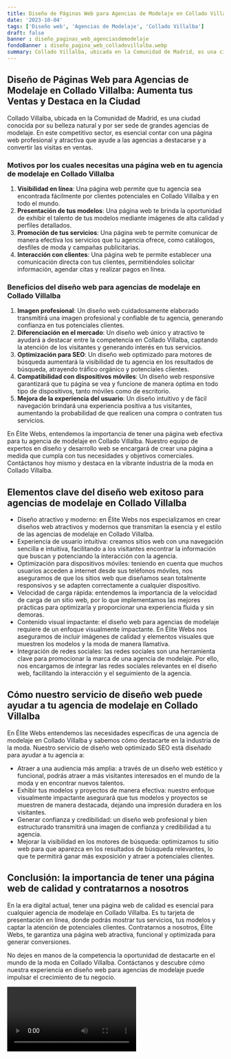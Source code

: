 ```yaml
---
title: Diseño de Páginas Web para Agencias de Modelaje en Collado Villalba
date: '2023-10-04'
tags: ['Diseño web', 'Agencias de Modelaje', 'Collado Villalba']
draft: false
banner : diseño_paginas_web_agenciasdemodelaje
fondoBanner : diseño_pagina_web_colladovillalba.webp
summary: Collado Villalba, ubicada en la Comunidad de Madrid, es una ciudad conocida por su belleza natural y por ser sede de grandes agencias de modelaje. En este competitivo sector, es esencial contar con una página web profesional y atractiva que ayude a las agencias a destacarse y a convertir las visitas en ventas.
---
```


## Diseño de Páginas Web para Agencias de Modelaje en Collado Villalba: Aumenta tus Ventas y Destaca en la Ciudad

Collado Villalba, ubicada en la Comunidad de Madrid, es una ciudad conocida por su belleza natural y por ser sede de grandes agencias de modelaje. En este competitivo sector, es esencial contar con una página web profesional y atractiva que ayude a las agencias a destacarse y a convertir las visitas en ventas.

### Motivos por los cuales necesitas una página web en tu agencia de modelaje en Collado Villalba

1. **Visibilidad en línea**: Una página web permite que tu agencia sea encontrada fácilmente por clientes potenciales en Collado Villalba y en todo el mundo.
2. **Presentación de tus modelos**: Una página web te brinda la oportunidad de exhibir el talento de tus modelos mediante imágenes de alta calidad y perfiles detallados.
3. **Promoción de tus servicios**: Una página web te permite comunicar de manera efectiva los servicios que tu agencia ofrece, como catálogos, desfiles de moda y campañas publicitarias.
4. **Interacción con clientes**: Una página web te permite establecer una comunicación directa con tus clientes, permitiéndoles solicitar información, agendar citas y realizar pagos en línea.

### Beneficios del diseño web para agencias de modelaje en Collado Villalba

1. **Imagen profesional**: Un diseño web cuidadosamente elaborado transmitirá una imagen profesional y confiable de tu agencia, generando confianza en tus potenciales clientes.
2. **Diferenciación en el mercado**: Un diseño web único y atractivo te ayudará a destacar entre la competencia en Collado Villalba, captando la atención de los visitantes y generando interés en tus servicios.
3. **Optimización para SEO**: Un diseño web optimizado para motores de búsqueda aumentará la visibilidad de tu agencia en los resultados de búsqueda, atrayendo tráfico orgánico y potenciales clientes.
4. **Compatibilidad con dispositivos móviles**: Un diseño web responsive garantizará que tu página se vea y funcione de manera óptima en todo tipo de dispositivos, tanto móviles como de escritorio.
5. **Mejora de la experiencia del usuario**: Un diseño intuitivo y de fácil navegación brindará una experiencia positiva a tus visitantes, aumentando la probabilidad de que realicen una compra o contraten tus servicios.

En Élite Webs, entendemos la importancia de tener una página web efectiva para tu agencia de modelaje en Collado Villalba. Nuestro equipo de expertos en diseño y desarrollo web se encargará de crear una página a medida que cumpla con tus necesidades y objetivos comerciales. Contáctanos hoy mismo y destaca en la vibrante industria de la moda en Collado Villalba.

<GifSeo />

<Cta />

## Elementos clave del diseño web exitoso para agencias de modelaje en Collado Villalba

- Diseño atractivo y moderno: en Élite Webs nos especializamos en crear diseños web atractivos y modernos que transmitan la esencia y el estilo de las agencias de modelaje en Collado Villalba.
- Experiencia de usuario intuitiva: creamos sitios web con una navegación sencilla e intuitiva, facilitando a los visitantes encontrar la información que buscan y potenciando la interacción con la agencia.
- Optimización para dispositivos móviles: teniendo en cuenta que muchos usuarios acceden a internet desde sus teléfonos móviles, nos aseguramos de que los sitios web que diseñamos sean totalmente responsivos y se adapten correctamente a cualquier dispositivo.
- Velocidad de carga rápida: entendemos la importancia de la velocidad de carga de un sitio web, por lo que implementamos las mejores prácticas para optimizarla y proporcionar una experiencia fluida y sin demoras.
- Contenido visual impactante: el diseño web para agencias de modelaje requiere de un enfoque visualmente impactante. En Élite Webs nos aseguramos de incluir imágenes de calidad y elementos visuales que muestren los modelos y la moda de manera llamativa.
- Integración de redes sociales: las redes sociales son una herramienta clave para promocionar la marca de una agencia de modelaje. Por ello, nos encargamos de integrar las redes sociales relevantes en el diseño web, facilitando la interacción y el seguimiento de la agencia.

## Cómo nuestro servicio de diseño web puede ayudar a tu agencia de modelaje en Collado Villalba

En Élite Webs entendemos las necesidades específicas de una agencia de modelaje en Collado Villalba y sabemos cómo destacarte en la industria de la moda. Nuestro servicio de diseño web optimizado SEO está diseñado para ayudar a tu agencia a:

- Atraer a una audiencia más amplia: a través de un diseño web estético y funcional, podrás atraer a más visitantes interesados en el mundo de la moda y en encontrar nuevos talentos.
- Exhibir tus modelos y proyectos de manera efectiva: nuestro enfoque visualmente impactante asegurará que tus modelos y proyectos se muestren de manera destacada, dejando una impresión duradera en los visitantes.
- Generar confianza y credibilidad: un diseño web profesional y bien estructurado transmitirá una imagen de confianza y credibilidad a tu agencia.
- Mejorar la visibilidad en los motores de búsqueda: optimizamos tu sitio web para que aparezca en los resultados de búsqueda relevantes, lo que te permitirá ganar más exposición y atraer a potenciales clientes.

## Conclusión: la importancia de tener una página web de calidad y contratarnos a nosotros

En la era digital actual, tener una página web de calidad es esencial para cualquier agencia de modelaje en Collado Villalba. Es tu tarjeta de presentación en línea, donde podrás mostrar tus servicios, tus modelos y captar la atención de potenciales clientes. Contratarnos a nosotros, Élite Webs, te garantiza una página web atractiva, funcional y optimizada para generar conversiones.

No dejes en manos de la competencia la oportunidad de destacarte en el mundo de la moda en Collado Villalba. Contáctanos y descubre cómo nuestra experiencia en diseño web para agencias de modelaje puede impulsar el crecimiento de tu negocio.

<Video />

<CtaBot job='Agencias de Modelaje' city='Collado Villalba'/>

<Gmaps query='Collado Villalba+españa+maps' />